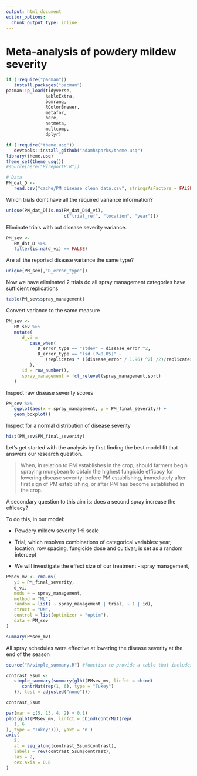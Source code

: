 ```yaml
---
output: html_document
editor_options: 
  chunk_output_type: inline
---
```


# Meta-analysis of powdery mildew severity

```r
if (!require("pacman"))
   install.packages("pacman")
pacman::p_load(tidyverse,
               kableExtra,
               bomrang,
               RColorBrewer,
               metafor,
               here,
               netmeta,
               multcomp,
               dplyr)

if (!require("theme.usq"))
   devtools::install_github("adamhsparks/theme.usq")
library(theme.usq)
theme_set(theme_usq())
#source(here("R/reportP.R"))

# Data
PM_dat_D <-
   read.csv("cache/PM_disease_clean_data.csv", stringsAsFactors = FALSE)
```


Which trials don't have all the required variance information?
```r
unique(PM_dat_D[is.na(PM_dat_D$d_vi),
                      c("trial_ref", "location", "year")])
```

Eliminate trials with out disease severity variance.
```r
PM_sev <- 
   PM_dat_D %>%
   filter(is.na(d_vi) == FALSE)
```
Are all the reported disease variance the same type?
```r
unique(PM_sev[,"D_error_type"])
```

Now we have eliminated 2 trials do all spray management categories have sufficient replications
```r
table(PM_sev$spray_management)
```




Convert variance to the same measure
```r
PM_sev <- 
   PM_sev %>%
   mutate(
      d_vi = 
         case_when(
            D_error_type == "stdev" ~ disease_error ^2,
            D_error_type == "lsd (P=0.05)" ~ 
               (replicates * ((disease_error / 1.96) ^2) /2)/replicates
         ),
      id = row_number(),
      spray_management = fct_relevel(spray_management,sort)
   ) 

```

Inspect raw disease severity scores

```r
PM_sev %>%
   ggplot(aes(x = spray_management, y = PM_final_severity)) +
   geom_boxplot()
```




Inspect for a normal distribution of disease severity
```r
hist(PM_sev$PM_final_severity)
```


Let's get started with the analysis by first finding the best model fit that answers our research question.

> When, in relation to PM establishes in the crop, should farmers begin spraying mungbean to obtain the highest fungicide efficacy for lowering disease severity: before PM establishing,  immediately after first sign of PM establishing, or after PM has become established in the crop. 

A secondary question to this aim is: does a second spray increase the efficacy?

To do this, in our model:

   - Powdery mildew severity 1-9 scale

   - Trial, which resolves combinations of categorical variables: year, location, row spacing, fungicide dose and cultivar; is set as a random intercept

   - We will investigate the effect size of our treatment - spray management,


```r
PMsev_mv <- rma.mv(
   yi = PM_final_severity,
   d_vi,
   mods = ~ spray_management,
   method = "ML",
   random = list( ~ spray_management | trial, ~ 1 | id),
   struct = "UN",
   control = list(optimizer = "optim"),
   data = PM_sev
)

summary(PMsev_mv)
```

All spray schedules were effective at lowering the disease severity at the end of the season

```r
source("R/simple_summary.R") #function to provide a table that includes the treatment names in the contrasts

contrast_Ssum <-
   simple_summary(summary(glht(PMsev_mv, linfct = cbind(
      contrMat(rep(1, 6), type = "Tukey")
   )), test = adjusted("none")))

contrast_Ssum
```

```r
par(mar = c(5, 13, 4, 2) + 0.1)
plot(glht(PMsev_mv, linfct = cbind(contrMat(rep(
   1, 6
), type = "Tukey"))), yaxt = 'n')
axis(
   2,
   at = seq_along(contrast_Ssum$contrast),
   labels = rev(contrast_Ssum$contrast),
   las = 2,
   cex.axis = 0.8
)
```